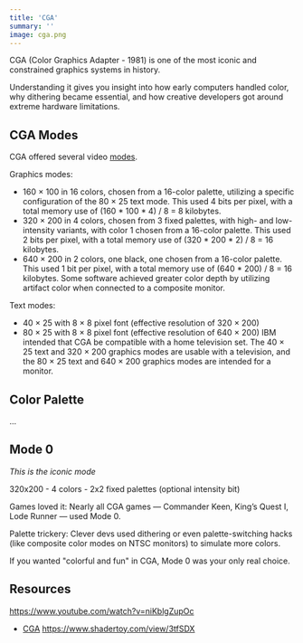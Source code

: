 ```yaml
---
title: 'CGA'
summary: ''
image: cga.png
---
```


CGA (Color Graphics Adapter - 1981) is one of the most iconic and constrained graphics systems in history.

Understanding it gives you insight into how early computers handled color, why dithering became essential, and how creative developers got around extreme hardware limitations.

## CGA Modes

CGA offered several video [modes](https://en.wikipedia.org/wiki/Color_Graphics_Adapter#Output_capabilities).

Graphics modes:

- 160 × 100 in 16 colors, chosen from a 16-color palette, utilizing a specific configuration of the 80 × 25 text mode.
This used 4 bits per pixel, with a total memory use of (160 * 100 * 4) / 8 = 8 kilobytes.
- 320 × 200 in 4 colors, chosen from 3 fixed palettes, with high- and low-intensity variants, with color 1 chosen from a 16-color palette.
This used 2 bits per pixel, with a total memory use of (320 * 200 * 2) / 8 = 16 kilobytes.
- 640 × 200 in 2 colors, one black, one chosen from a 16-color palette.
This used 1 bit per pixel, with a total memory use of (640 * 200) / 8 = 16 kilobytes.
Some software achieved greater color depth by utilizing artifact color when connected to a composite monitor.

Text modes:

- 40 × 25 with 8 × 8 pixel font (effective resolution of 320 × 200)
- 80 × 25 with 8 × 8 pixel font (effective resolution of 640 × 200)
IBM intended that CGA be compatible with a home television set. The 40 × 25 text and 320 × 200 graphics modes are usable with a television, and the 80 × 25 text and 640 × 200 graphics modes are intended for a monitor.

## Color Palette

...

## Mode 0

_This is the iconic mode_

320x200 - 4 colors - 2x2 fixed palettes (optional intensity bit)

Games loved it: Nearly all CGA games — Commander Keen, King’s Quest I, Lode Runner — used Mode 0.

Palette trickery: Clever devs used dithering or even palette-switching hacks (like composite color modes on NTSC monitors) to simulate more colors.

If you wanted "colorful and fun" in CGA, Mode 0 was your only real choice.

## Resources

https://www.youtube.com/watch?v=niKblgZupOc

- [CGA](https://en.wikipedia.org/wiki/Color_Graphics_Adapter)
https://www.shadertoy.com/view/3tfSDX
